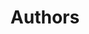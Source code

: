 ---
title: "Authors"
description: "Learn about the authors behind the DailyNest."
blocks:
  - name: "HEADER"
    title: "List of Authors"
    description: "List of authors of the DailyNest."
  - name: "ATTENTION"
    description: "Author names and images represent community contributors. To add your author profile and article, submit a pull request to the repository."
---